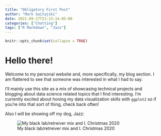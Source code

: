 ```yaml
---
title: "Obligatory First Post"
author: "Mark Switajski"
date: 2021-09-27T21:13:14-05:00
categories: ["Chatting"]
tags: ["R Markdown", "Jazz"]
---
```


```r
knitr::opts_chunk$set(collapse = TRUE)
```

# Hello there!

Welcome to my personal website and, more specifically, my blog section. I am flattered to see that someone was interested in what I had to say. 


I'll mainly use this site as a mix of showcasing technical projects and blogging about data science related topics that I find interesting. I'm currently excited about honing my data visualization skills with `ggplot2` so if you're into that sort of thing, check back often!

Also I will be showing off my dog, Jazz:


![My black lab/retreiver mix and I. Christmas 2020](jazz_christmas_2020.png)